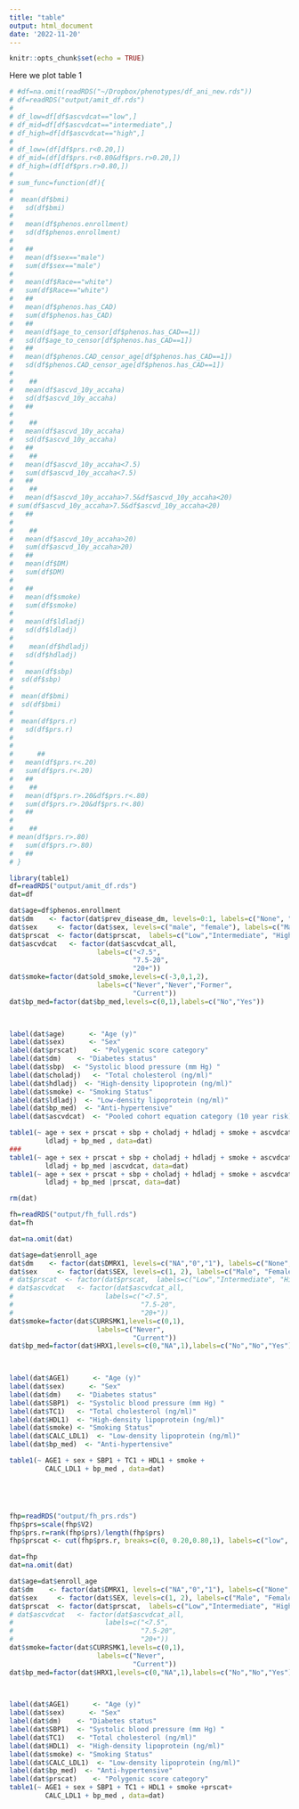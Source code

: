 ```yaml
---
title: "table"
output: html_document
date: '2022-11-20'
---
```


```r
knitr::opts_chunk$set(echo = TRUE)
```

Here we plot table 1

```r
# #df=na.omit(readRDS("~/Dropbox/phenotypes/df_ani_new.rds"))
# df=readRDS("output/amit_df.rds")
# 
# df_low=df[df$ascvdcat=="low",]
# df_mid=df[df$ascvdcat=="intermediate",]
# df_high=df[df$ascvdcat=="high",]
# 
# df_low=(df[df$prs.r<0.20,])
# df_mid=(df[df$prs.r<0.80&df$prs.r>0.20,])
# df_high=(df[df$prs.r>0.80,])
# 
# sum_func=function(df){
#   
#  mean(df$bmi)
#   sd(df$bmi)
#   
#   mean(df$phenos.enrollment)
#   sd(df$phenos.enrollment)
#   
#   ##
#   mean(df$sex=="male")
#   sum(df$sex=="male")
#   
#   mean(df$Race=="white")
#   sum(df$Race=="white")
#   ##
#   mean(df$phenos.has_CAD)
#   sum(df$phenos.has_CAD)
#   ##
#   mean(df$age_to_censor[df$phenos.has_CAD==1])
#   sd(df$age_to_censor[df$phenos.has_CAD==1])
#   ##
#   mean(df$phenos.CAD_censor_age[df$phenos.has_CAD==1])
#   sd(df$phenos.CAD_censor_age[df$phenos.has_CAD==1])
#   
#    ##
#   mean(df$ascvd_10y_accaha)
#   sd(df$ascvd_10y_accaha)
#   ##
#   
#    ##
#   mean(df$ascvd_10y_accaha)
#   sd(df$ascvd_10y_accaha)
#   ##
#    ##
#   mean(df$ascvd_10y_accaha<7.5)
#   sum(df$ascvd_10y_accaha<7.5)
#   ##
#    ##
#   mean(df$ascvd_10y_accaha>7.5&df$ascvd_10y_accaha<20)
# sum(df$ascvd_10y_accaha>7.5&df$ascvd_10y_accaha<20)
#   ##
# 
#    ##
#   mean(df$ascvd_10y_accaha>20)
#   sum(df$ascvd_10y_accaha>20)
#   ##
#   mean(df$DM)
#   sum(df$DM)
#   
#   ##
#   mean(df$smoke)
#   sum(df$smoke)
#   
#   mean(df$ldladj)
#   sd(df$ldladj)
#   
#    mean(df$hdladj)
#   sd(df$hdladj)
#   
#   mean(df$sbp)
#  sd(df$sbp)
#  
#  mean(df$bmi)
#  sd(df$bmi)
#  
#  mean(df$prs.r)
#   sd(df$prs.r)
#   
#   
#      ##
#   mean(df$prs.r<.20)
#   sum(df$prs.r<.20)
#   ##
#    ##
#   mean(df$prs.r>.20&df$prs.r<.80)
#   sum(df$prs.r>.20&df$prs.r<.80)
#   ##
# 
#    ##
# mean(df$prs.r>.80)
#   sum(df$prs.r>.80)
#   ##
# }
```

```r
library(table1)
df=readRDS("output/amit_df.rds")
dat=df

dat$age=df$phenos.enrollment
dat$dm    <- factor(dat$prev_disease_dm, levels=0:1, labels=c("None", "Diabetes Mellitus"))
dat$sex     <- factor(dat$sex, levels=c("male", "female"), labels=c("Male", "Female"))
dat$prscat  <- factor(dat$prscat,  labels=c("Low","Intermediate", "High"))
dat$ascvdcat   <- factor(dat$ascvdcat_all,
                      labels=c("<7.5",
                               "7.5-20",
                               "20+"))
dat$smoke=factor(dat$old_smoke,levels=c(-3,0,1,2),
                      labels=c("Never","Never","Former",
                               "Current"))
dat$bp_med=factor(dat$bp_med,levels=c(0,1),labels=c("No","Yes"))

                               

label(dat$age)      <- "Age (y)"
label(dat$sex)      <- "Sex"
label(dat$prscat)    <- "Polygenic score category"
label(dat$dm)    <- "Diabetes status"
label(dat$sbp)  <- "Systolic blood pressure (mm Hg) "
label(dat$choladj)   <- "Total cholesterol (ng/ml)"
label(dat$hdladj)  <- "High-density lipoprotein (ng/ml)"
label(dat$smoke) <- "Smoking Status"
label(dat$ldladj)  <- "Low-density lipoprotein (ng/ml)"
label(dat$bp_med)  <- "Anti-hypertensive"
label(dat$ascvdcat)  <- "Pooled cohort equation category (10 year risk)"

table1(~ age + sex + prscat + sbp + choladj + hdladj + smoke + ascvdcat+
         ldladj + bp_med , data=dat)
###
table1(~ age + sex + prscat + sbp + choladj + hdladj + smoke + ascvdcat+
         ldladj + bp_med |ascvdcat, data=dat)
table1(~ age + sex + prscat + sbp + choladj + hdladj + smoke + ascvdcat+
         ldladj + bp_med |prscat, data=dat)
```


```r
rm(dat)

fh=readRDS("output/fh_full.rds")
dat=fh

dat=na.omit(dat)

dat$age=dat$enroll_age
dat$dm    <- factor(dat$DMRX1, levels=c("NA","0","1"), labels=c("None","None","Diabetes Mellitus"))
dat$sex     <- factor(dat$SEX, levels=c(1, 2), labels=c("Male", "Female"))
# dat$prscat  <- factor(dat$prscat,  labels=c("Low","Intermediate", "High"))
# dat$ascvdcat   <- factor(dat$ascvdcat_all,
#                       labels=c("<7.5",
#                                "7.5-20",
#                                "20+"))
dat$smoke=factor(dat$CURRSMK1,levels=c(0,1),
                      labels=c("Never",
                               "Current"))
dat$bp_med=factor(dat$HRX1,levels=c(0,"NA",1),labels=c("No","No","Yes"))

                               

label(dat$AGE1)      <- "Age (y)"
label(dat$sex)      <- "Sex"
label(dat$dm)    <- "Diabetes status"
label(dat$SBP1)  <- "Systolic blood pressure (mm Hg) "
label(dat$TC1)   <- "Total cholesterol (ng/ml)"
label(dat$HDL1)  <- "High-density lipoprotein (ng/ml)"
label(dat$smoke) <- "Smoking Status"
label(dat$CALC_LDL1)  <- "Low-density lipoprotein (ng/ml)"
label(dat$bp_med)  <- "Anti-hypertensive"

table1(~ AGE1 + sex + SBP1 + TC1 + HDL1 + smoke +
         CALC_LDL1 + bp_med , data=dat)





fhp=readRDS("output/fh_prs.rds")
fhp$prs=scale(fhp$V2)
fhp$prs.r=rank(fhp$prs)/length(fhp$prs)
fhp$prscat <- cut(fhp$prs.r, breaks=c(0, 0.20,0.80,1), labels=c("low", "intermediate","high"))

dat=fhp
dat=na.omit(dat)

dat$age=dat$enroll_age
dat$dm    <- factor(dat$DMRX1, levels=c("NA","0","1"), labels=c("None","None","Diabetes Mellitus"))
dat$sex     <- factor(dat$SEX, levels=c(1, 2), labels=c("Male", "Female"))
dat$prscat  <- factor(dat$prscat,  labels=c("Low","Intermediate", "High"))
# dat$ascvdcat   <- factor(dat$ascvdcat_all,
#                       labels=c("<7.5",
#                                "7.5-20",
#                                "20+"))
dat$smoke=factor(dat$CURRSMK1,levels=c(0,1),
                      labels=c("Never",
                               "Current"))
dat$bp_med=factor(dat$HRX1,levels=c(0,"NA",1),labels=c("No","No","Yes"))

                               

label(dat$AGE1)      <- "Age (y)"
label(dat$sex)      <- "Sex"
label(dat$dm)    <- "Diabetes status"
label(dat$SBP1)  <- "Systolic blood pressure (mm Hg) "
label(dat$TC1)   <- "Total cholesterol (ng/ml)"
label(dat$HDL1)  <- "High-density lipoprotein (ng/ml)"
label(dat$smoke) <- "Smoking Status"
label(dat$CALC_LDL1)  <- "Low-density lipoprotein (ng/ml)"
label(dat$bp_med)  <- "Anti-hypertensive"
label(dat$prscat)    <- "Polygenic score category"
table1(~ AGE1 + sex + SBP1 + TC1 + HDL1 + smoke +prscat+
         CALC_LDL1 + bp_med , data=dat)
````


